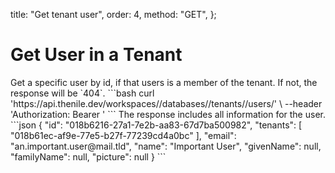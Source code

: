   title: "Get tenant user",
  order: 4,
  method: "GET",
};

# Get User in a Tenant

<div className="grid grid-cols-2 gap-4">
    Get a specific user by id, if that users is a member of the tenant. If not, the response will be `404`.
    <CodeGroups
      title={"Get User Request"}
      method={"GET"}
      pathname={"/workspaces/:workspaceSlug/databases/:databaseName/tenants/:tenantId/users/:userId"}
    >
      ```bash
      curl 'https://api.thenile.dev/workspaces/<string>/databases/<string>/tenants/<string>/users/<string>' \
      --header 'Authorization: Bearer <string>'
        ```
    </CodeGroups>
    The response includes all information for the user.
    <CodeGroups
      title={"Get User Response"}
      response={"200"}
      pathname={"/workspaces/:workspaceSlug/databases/:databaseName/tenants/:tenantId/users/:userId"}
    >
      ```json
      {
        "id": "018b6216-27a1-7e2b-aa83-67d7ba500982",
        "tenants": [
          "018b61ec-af9e-77e5-b27f-77239cd4a0bc"
        ],
        "email": "an.important.user@mail.tld",
        "name": "Important User",
        "givenName": null,
        "familyName": null,
        "picture": null
      }
      ```
    </CodeGroups>
</div>
